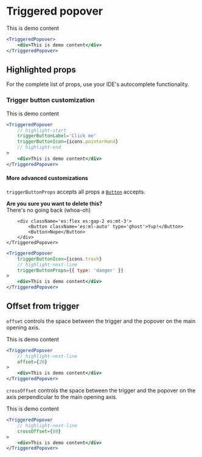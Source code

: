 # Triggered popover


<ComponentShowcase>
	<TriggeredPopover>
		<div className='es:w-full es:rounded-xl es:bg-gray-100 es:text-sm es:p-4 es:min-h-40'>
			<span>This is demo content</span>
		</div>
	</TriggeredPopover>
</ComponentShowcase>

```jsx
<TriggeredPopover>
	<div>This is demo content</div>
</TriggeredPopover>
```

## Highlighted props

For the complete list of props, use your IDE's autocomplete functionality.

### Trigger button customization

<ComponentShowcase>
	<TriggeredPopover
		triggerButtonLabel='Click me'
		triggerButtonIcon={icons.pointerHand}
	>
		<div className='es:w-full es:rounded-xl es:bg-gray-100 es:text-sm es:p-4 es:min-h-40'>
			<span>This is demo content</span>
		</div>
	</TriggeredPopover>
</ComponentShowcase>

```jsx
<TriggeredPopover
	// highlight-start
	triggerButtonLabel='Click me'
	triggerButtonIcon={icons.pointerHand}
	// highlight-end
>
	<div>This is demo content</div>
</TriggeredPopover>
```

#### More advanced customizations

`triggerButtonProps` accepts all props a [`Button`](/components/es-ui-components/button) accepts.

<ComponentShowcase>
	<TriggeredPopover
		triggerButtonIcon={icons.trash}
		triggerButtonProps={{ type: 'danger' }}
		className='es:p-4'
	>
		<b>Are you sure you want to delete this?</b>
		<br />
		<span>There's no going back (whoa-oh)</span>

		<div className='es:flex es:gap-2 es:mt-3'>
			<Button className='es:ml-auto' type='ghost'>Yup!</Button>
			<Button>Nope</Button>
		</div>
	</TriggeredPopover>

</ComponentShowcase>

```jsx
<TriggeredPopover
	triggerButtonIcon={icons.trash}
	// highlight-next-line
	triggerButtonProps={{ type: 'danger' }}
>
	<div>This is demo content</div>
</TriggeredPopover>
```

## Offset from trigger

`offset` controls the space between the trigger and the popover on the main opening axis.

<ComponentShowcase>
	<TriggeredPopover offset={20}>
		<div className='es:w-full es:rounded-xl es:bg-gray-100 es:text-sm es:p-4 es:min-h-40'>
			<span>This is demo content</span>
		</div>
	</TriggeredPopover>
</ComponentShowcase>

```jsx
<TriggeredPopover
	// highlight-next-line
	offset={20}
>
	<div>This is demo content</div>
</TriggeredPopover>
```

`crossOffset` controls the space between the trigger and the popover on the axis perpendicular to the main opening axis.

<ComponentShowcase>
	<TriggeredPopover crossOffset={80}>
		<div className='es:w-full es:rounded-xl es:bg-gray-100 es:text-sm es:p-4 es:min-h-40'>
			<span>This is demo content</span>
		</div>
	</TriggeredPopover>
</ComponentShowcase>

```jsx
<TriggeredPopover
	// highlight-next-line
	crossOffset={80}
>
	<div>This is demo content</div>
</TriggeredPopover>
```

